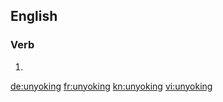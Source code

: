 ==English==

===Verb===
{{head|en|present participle}}

# {{present participle of|unyoke|lang=en|nocat=1}}

[[de:unyoking]]
[[fr:unyoking]]
[[kn:unyoking]]
[[vi:unyoking]]